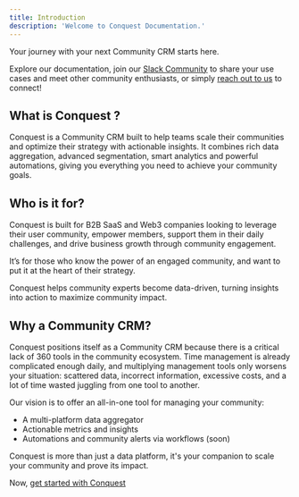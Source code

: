 ```yaml
---
title: Introduction
description: 'Welcome to Conquest Documentation.'
---
```


Your journey with your next Community CRM starts here.

Explore our documentation, join our [Slack Community](https://join.slack.com/t/useconquest/shared_invite/zt-2x4fg4fut-7k0G3_D649TkfPc5WIPdgA) to share your use cases and meet other community enthusiasts, or simply  [reach out to us](mailto:support@useconquest.com) to connect!


## What is Conquest ?

Conquest is a Community CRM built to help teams scale their communities and optimize their strategy with actionable insights. It combines rich data aggregation, advanced segmentation, smart analytics and powerful automations, giving you everything you need to achieve your community goals.


## Who is it for?

Conquest is built for B2B SaaS and Web3 companies looking to leverage their user community, empower members, support them in their daily challenges, and drive business growth through community engagement.

It’s for those who know the power of an engaged community, and want to put it at the heart of their strategy.

Conquest helps community experts become data-driven, turning insights into action to maximize community impact.


## Why a Community CRM?

Conquest positions itself as a Community CRM because there is a critical lack of 360 tools in the community ecosystem. Time management is already complicated enough daily, and multiplying management tools only worsens your situation: scattered data, incorrect information, excessive costs, and a lot of time wasted juggling from one tool to another.

Our vision is to offer an all-in-one tool for managing your community:

- A multi-platform data aggregator
- Actionable metrics and insights
- Automations and community alerts via workflows (soon)

Conquest is more than just a data platform, it's your companion to scale your community and prove its impact.

Now, [get started with Conquest](https://app.useconquest.com/auth/signup)




